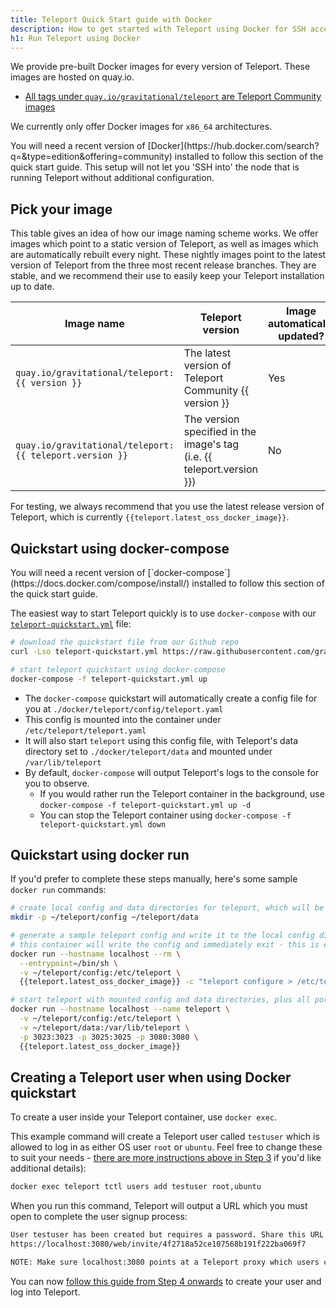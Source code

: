 ```yaml
---
title: Teleport Quick Start guide with Docker
description: How to get started with Teleport using Docker for SSH access
h1: Run Teleport using Docker
---
```


We provide pre-built Docker images for every version of Teleport. These images are hosted on quay.io.

- [All tags under `quay.io/gravitational/teleport` are Teleport Community images](https://quay.io/repository/gravitational/teleport?tag=latest&tab=tags)

We currently only offer Docker images for `x86_64` architectures.

<Admonition type="note">
  You will need a recent version of [Docker](https://hub.docker.com/search?q=&type=edition&offering=community) installed to follow this section of the quick start guide.
</Admonition>

<Admonition type="warning">
  This setup will not let you 'SSH into' the node that is running Teleport without additional configuration.
</Admonition>

## Pick your image

This table gives an idea of how our image naming scheme works. We offer images which
point to a static version of Teleport, as well as images which are automatically rebuilt
every night. These nightly images point to the latest version of Teleport from the
three most recent release branches. They are stable, and we recommend their use to
easily keep your Teleport installation up to date.

| Image name | Teleport version | Image automatically updated? | Image base |
| - | - | - | - |
| `quay.io/gravitational/teleport:{{ version }}` | The latest version of Teleport Community {{ version }} | Yes | [Ubuntu 20.04](https://hub.docker.com/_/ubuntu) |
| `quay.io/gravitational/teleport:{{ teleport.version }}` | The version specified in the image's tag (i.e. {{ teleport.version }}) | No | [Ubuntu 20.04](https://hub.docker.com/_/ubuntu) |

For testing, we always recommend that you use the latest release version of Teleport, which is currently `{{teleport.latest_oss_docker_image}}`.

## Quickstart using docker-compose

<Admonition type="note">
  You will need a recent version of [`docker-compose`](https://docs.docker.com/compose/install/) installed to follow this section of the quick start guide.
</Admonition>

The easiest way to start Teleport quickly is to use `docker-compose` with our [`teleport-quickstart.yml`](https://github.com/gravitational/teleport/blob/master/docker/teleport-quickstart.yml) file:

```bash
# download the quickstart file from our Github repo
curl -Lso teleport-quickstart.yml https://raw.githubusercontent.com/gravitational/teleport/master/docker/teleport-quickstart.yml

# start teleport quickstart using docker-compose
docker-compose -f teleport-quickstart.yml up
```

- The `docker-compose` quickstart will automatically create a config file for you at `./docker/teleport/config/teleport.yaml`
- This config is mounted into the container under `/etc/teleport/teleport.yaml`
- It will also start `teleport` using this config file, with Teleport's data directory set to `./docker/teleport/data` and mounted under `/var/lib/teleport`
- By default, `docker-compose` will output Teleport's logs to the console for you to observe.
  - If you would rather run the Teleport container in the background, use `docker-compose -f teleport-quickstart.yml up -d`
  - You can stop the Teleport container using `docker-compose -f teleport-quickstart.yml down`

## Quickstart using docker run

If you'd prefer to complete these steps manually, here's some sample `docker run` commands:

```bash
# create local config and data directories for teleport, which will be mounted into the container
mkdir -p ~/teleport/config ~/teleport/data

# generate a sample teleport config and write it to the local config directory
# this container will write the config and immediately exit - this is expected
docker run --hostname localhost --rm \
  --entrypoint=/bin/sh \
  -v ~/teleport/config:/etc/teleport \
  {{teleport.latest_oss_docker_image}} -c "teleport configure > /etc/teleport/teleport.yaml"

# start teleport with mounted config and data directories, plus all ports
docker run --hostname localhost --name teleport \
  -v ~/teleport/config:/etc/teleport \
  -v ~/teleport/data:/var/lib/teleport \
  -p 3023:3023 -p 3025:3025 -p 3080:3080 \
  {{teleport.latest_oss_docker_image}}
```

## Creating a Teleport user when using Docker quickstart

To create a user inside your Teleport container, use `docker exec`.

This example command will create a Teleport user called `testuser` which is allowed to log in as either OS user `root` or `ubuntu`. Feel free to change these to suit your needs -
[there are more instructions above in Step 3](quickstart.mdx#step-3-create-a-user-signup-token) if you'd like additional details):

```bash
docker exec teleport tctl users add testuser root,ubuntu
```

When you run this command, Teleport will output a URL which you must open to complete the user signup process:

```bash
User testuser has been created but requires a password. Share this URL with the user to complete user setup, link is valid for 1h0m0s:
https://localhost:3080/web/invite/4f2718a52ce107568b191f222ba069f7

NOTE: Make sure localhost:3080 points at a Teleport proxy which users can access.
```

You can now [follow this guide from Step 4 onwards](quickstart.mdx#step-4-register-a-user) to
create your user and log into Teleport.
